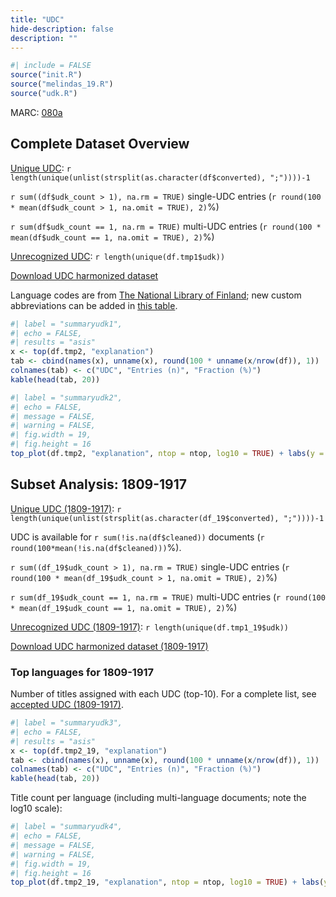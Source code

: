 ```yaml
---
title: "UDC"
hide-description: false
description: ""
---
```


```r
#| include = FALSE
source("init.R")
source("melindas_19.R")
source("udk.R")

```

MARC: [080a](https://www.loc.gov/marc/bibliographic/bd080.html)

## Complete Dataset Overview

[Unique UDC](dataTable/data_table.html?path=https://a3s.fi/swift/v1/AUTH_3c0ccb602fa24298a6fe3ae224ca022f/fennica-container/output.tables/UDK_accepted.csv):  `r length(unique(unlist(strsplit(as.character(df$converted), ";"))))-1` 

`r sum((df$udk_count > 1), na.rm = TRUE)` single-UDC entries (`r round(100 * mean(df$udk_count > 1, na.omit = TRUE), 2)`%)

`r sum(df$udk_count == 1, na.rm = TRUE)` multi-UDC entries (`r round(100 * mean(df$udk_count == 1, na.omit = TRUE), 2)`%)

[Unrecognized UDC](dataTable/data_table.html?path=https://a3s.fi/swift/v1/AUTH_3c0ccb602fa24298a6fe3ae224ca022f/fennica-container/output.tables/udk_discarded.csv):  `r length(unique(df.tmp1$udk))`

[Download UDC harmonized dataset](https://a3s.fi/swift/v1/AUTH_3c0ccb602fa24298a6fe3ae224ca022f/fennica-container/output.tables/UDK.csv)

Language codes are from [The National Library of Finland](https://www.kiwi.fi/display/Kansallisbibliografiapalvelut/Monografia-aineiston+UDK-luokituskaavio); new custom abbreviations can be added in [this table](dataTable/data_table.html?path=https://a3s.fi/swift/v1/AUTH_3c0ccb602fa24298a6fe3ae224ca022f/fennica-container/output.tables/udk_monografia.csv).

```r
#| label = "summaryudk1",
#| echo = FALSE,
#| results = "asis"
x <- top(df.tmp2, "explanation")
tab <- cbind(names(x), unname(x), round(100 * unname(x/nrow(df)), 1))
colnames(tab) <- c("UDC", "Entries (n)", "Fraction (%)")
kable(head(tab, 20))
```
```r
#| label = "summaryudk2",
#| echo = FALSE,
#| message = FALSE,
#| warning = FALSE,
#| fig.width = 19,
#| fig.height = 16
top_plot(df.tmp2, "explanation", ntop = ntop, log10 = TRUE) + labs(y = "Entries (n)")
```

## Subset Analysis: 1809-1917

[Unique UDC (1809-1917)](dataTable/data_table.html?path=https://a3s.fi/swift/v1/AUTH_3c0ccb602fa24298a6fe3ae224ca022f/fennica-container/output.tables/UDK_accepted_19.csv): `r length(unique(unlist(strsplit(as.character(df_19$converted), ";"))))-1`

UDC is available for `r sum(!is.na(df$cleaned))` documents  (`r round(100*mean(!is.na(df$cleaned)))`%). 

`r sum((df_19$udk_count > 1), na.rm = TRUE)` single-UDC entries (`r round(100 * mean(df_19$udk_count > 1, na.omit = TRUE), 2)`%)

`r sum(df_19$udk_count == 1, na.rm = TRUE)` multi-UDC entries (`r round(100 * mean(df_19$udk_count == 1, na.omit = TRUE), 2)`%)

[Unrecognized UDC (1809-1917)](dataTable/data_table.html?path=https://a3s.fi/swift/v1/AUTH_3c0ccb602fa24298a6fe3ae224ca022f/fennica-container/output.tables/UDK_discarded_19.csv): `r length(unique(df.tmp1_19$udk))`

[Download UDC harmonized dataset (1809-1917)](https://a3s.fi/swift/v1/AUTH_3c0ccb602fa24298a6fe3ae224ca022f/fennica-container/output.tables/UDK_19.csv)

### Top languages for 1809-1917

Number of titles assigned with each UDC (top-10). For a complete list, see [accepted UDC (1809-1917)](dataTable/data_table.html?path=https://a3s.fi/swift/v1/AUTH_3c0ccb602fa24298a6fe3ae224ca022f/fennica-container/output.tables/UDK_accepted_19.csv).

```r
#| label = "summaryudk3",
#| echo = FALSE,
#| results = "asis"
x <- top(df.tmp2_19, "explanation")
tab <- cbind(names(x), unname(x), round(100 * unname(x/nrow(df)), 1))
colnames(tab) <- c("UDC", "Entries (n)", "Fraction (%)")
kable(head(tab, 20))
```

Title count per language (including multi-language documents; note the log10 scale):

```r
#| label = "summaryudk4",
#| echo = FALSE,
#| message = FALSE,
#| warning = FALSE,
#| fig.width = 19,
#| fig.height = 16
top_plot(df.tmp2_19, "explanation", ntop = ntop, log10 = TRUE) + labs(y = "Entries (n)")
```
